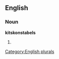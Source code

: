
==English==

===Noun===
'''kitskonstabels'''

# {{plural of|[[kitskonstabel]]}}

[[Category:English plurals]]